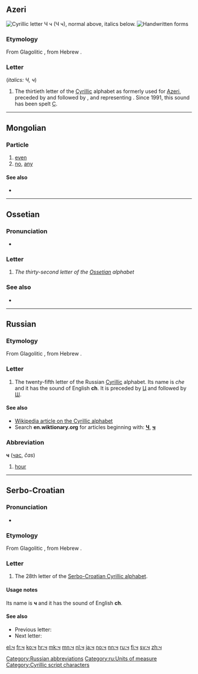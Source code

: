 {{Cyrillic character info|hex=447|name=CYRILLIC SMALL LETTER CHE}}
{{also|-ч|ҷ|Ⴗ|Ⴣ|Կ|Վ|կ|վ}}
==Azeri==
[[File:Cyrillic CH.png|thumb|right|Cyrillic letter '''Ч ч'''<br/>
(''Ч ч''), normal above, italics below.]]
[[File:25-Russian alphabet-Ч ч.svg|thumb|Handwritten forms]]

===Etymology===
From Glagolitic {{term|Ⱍ|lang=mul|sc=Glag}}, from Hebrew {{term|ץ|lang=mul|sc=Hebr}}.

===Letter===
{{head|az|letter|lower case||upper case|Ч|sc=Cyrl}} (''italics: Ч, ч'')

# The thirtieth letter of the [[Cyrillic]] alphabet as formerly used for [[Azeri]], preceded by {{lang|und|sc=Latinx|[[һ|Һ]]}} and followed by {{lang|und|sc=Latinx|[[ҹ|Ҹ]]}}, and representing {{IPAchar|/tʃ/}}. Since 1991, this sound has been spelt [[ç|Ç]].

----

==Mongolian==

===Particle===
{{head|mn|particle}}

# [[even]]
# [[no]], [[any]] {{qualifier|used with a negative verb}}
#: {{usex|lang=mn|[[хэн]] ч байхгүй|t=nobody is there}}

====See also====
* {{l|mn|-ч}}

----

==Ossetian==

===Pronunciation===
* {{qualifier|phoneme}} {{IPA|/t͡ʃ/|lang=os}}

===Letter===
{{head|os|letter|sc=Cyrl|upper case|Ч}}

# ''The thirty-second letter of the [[Ossetian]] alphabet''

===See also===
* {{list:Cyrillic script letters/os}}

----

==Russian==

===Etymology===
From Glagolitic {{term|Ⱍ|lang=mul|sc=Glag}}, from Hebrew {{term|ץ|lang=mul|sc=Hebr}}.

===Letter===
{{head|ru|letter|lower case||upper case|Ч}}

# The twenty-fifth letter of the Russian [[Cyrillic]] alphabet. Its name is ''che'' and it has the sound of English '''ch'''. It is preceded by [[ц|Ц]] and followed by [[ш|Ш]].

====See also====
* [[w:Cyrillic alphabet|Wikipedia article on the Cyrillic alphabet]]
* Search '''en.wiktionary.org''' for articles beginning with: '''[http://en.wiktionary.org/w/index.php?title=Special%3AAllpages&from=%D0%A7&namespace=0 Ч]''', '''[http://en.wiktionary.org/w/index.php?title=Special%3AAllpages&from=%D1%87&namespace=0 ч]'''

===Abbreviation===
{{rfc-header|Abbreviation}}
'''ч''' ([[час]], ''čas'')

# [[hour]]

[[Category:Russian abbreviations]]
[[Category:ru:Units of measure]]

----

==Serbo-Croatian==
{{attention|sh}}

===Pronunciation===
* {{qualifier|phoneme}} {{IPA|/tʃ/|lang=sh}}

===Etymology===
From Glagolitic {{term|Ⱍ|lang=mul|sc=Glag}}, from Hebrew {{term|ץ|lang=mul|sc=Hebr}}.

===Letter===
{{head|sh|letter|lower case||upper case|Ч}}

# The 28th letter of the [[Serbo-Croatian Cyrillic alphabet]].

====Usage notes====
Its name is '''ч''' and it has the sound of English '''ch'''.

====See also====
* Previous letter: {{l|sh|ц}}
* Next letter: {{l|sh|џ}}

[[Category:Cyrillic script characters]]

[[el:ч]]
[[fr:ч]]
[[ko:ч]]
[[hr:ч]]
[[mk:ч]]
[[mn:ч]]
[[nl:ч]]
[[ja:ч]]
[[no:ч]]
[[nn:ч]]
[[ru:ч]]
[[fi:ч]]
[[sv:ч]]
[[zh:ч]]
